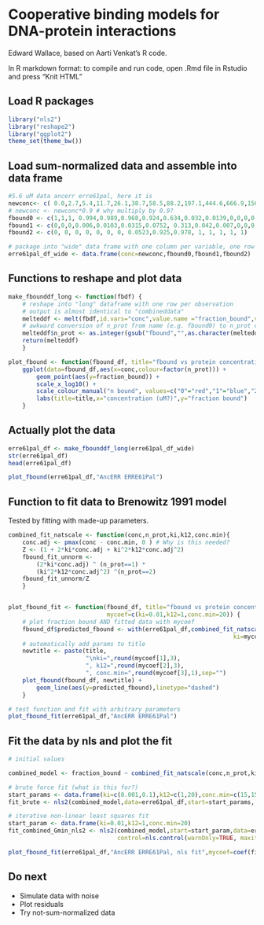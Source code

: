 # Cooperative binding models for DNA-protein interactions

Edward Wallace, based on Aarti Venkat's R code.

In R markdown format: to compile and run code, open .Rmd file in Rstudio and press "Knit HTML"

## Load R packages
    
```r
library("nls2")
library("reshape2")
library("ggplot2")
theme_set(theme_bw())
```

## Load sum-normalized data and assemble into data frame
    
```r
#5.6 uM data ancerr erre61pal, here it is
newconc<- c( 0.0,2.7,5.4,11.7,26.1,38.7,58.5,88.2,197.1,444.6,666.9,1500.3,2250.0,3375.0,5062.5)
# newconc <- newconc*0.9 # why multiply by 0.9?
fbound0 <- c(1,1,1, 0.994,0.989,0.968,0.924,0.634,0.032,0.0139,0,0,0,0,0)
fbound1 <- c(0,0,0,0.006,0.0103,0.0315,0.0752, 0.313,0.042,0.007,0,0,0,0,0)
fbound2 <- c(0, 0, 0, 0, 0, 0, 0, 0.0523,0.925,0.978, 1, 1, 1, 1, 1)

# package into "wide" data frame with one column per variable, one row per concentration
erre61pal_df_wide <- data.frame(conc=newconc,fbound0,fbound1,fbound2)


```

## Functions to reshape and plot data

```r
make_fbounddf_long <- function(fbdf) {
    # reshape into "long" dataframe with one row per observation
    # output is almost identical to "combineddata"
    melteddf <- melt(fbdf,id.vars="conc",value.name ="fraction_bound",variable.name="n_prot")
    # awkward conversion of n_prot from name (e.g. fbound0) to n_prot count (e.g. 0)
    melteddf$n_prot <- as.integer(gsub("fbound","",as.character(melteddf$n_prot)))
    return(melteddf)
    }

plot_fbound <- function(fbound_df, title="fbound vs protein concentration") {
    ggplot(data=fbound_df,aes(x=conc,colour=factor(n_prot))) +
        geom_point(aes(y=fraction_bound)) +
        scale_x_log10() +
        scale_colour_manual("n bound", values=c("0"="red","1"="blue","2"="green2")) +
        labs(title=title,x="concentration (uM?)",y="fraction bound")
    }
```

## Actually plot the data

```r
erre61pal_df <- make_fbounddf_long(erre61pal_df_wide)
str(erre61pal_df)
head(erre61pal_df)

plot_fbound(erre61pal_df,"AncERR ERRE61Pal")
```

## Function to fit data to Brenowitz 1991 model

Tested by fitting with made-up parameters.

```r
combined_fit_natscale <- function(conc,n_prot,ki,k12,conc.min){
    conc.adj <- pmax(conc - conc.min, 0 ) # Why is this needed?
    Z <- (1 + 2*ki*conc.adj + ki^2*k12*conc.adj^2)
    fbound_fit_unnorm <-  
        (2*ki*conc.adj) ^ (n_prot==1) * 
        (ki^2*k12*conc.adj^2) ^(n_prot==2) 
    fbound_fit_unnorm/Z
    }


plot_fbound_fit <- function(fbound_df, title="fbound vs protein concentration",
                            mycoef=c(ki=0.01,k12=1,conc.min=20)) {
    # plot fraction bound AND fitted data with mycoef
    fbound_df$predicted_fbound <- with(erre61pal_df,combined_fit_natscale(conc,n_prot,
                                                                ki=mycoef[1],k12=mycoef[2],conc.min=mycoef[3]))
    # automatically add params to title
    newtitle <- paste(title,
                      "\nki=",round(mycoef[1],3),
                      ", k12=",round(mycoef[2],3),
                      ", conc.min=",round(mycoef[3],1),sep="")
    plot_fbound(fbound_df, newtitle) + 
        geom_line(aes(y=predicted_fbound),linetype="dashed")
    }

# test function and fit with arbitrary parameters   
plot_fbound_fit(erre61pal_df,"AncERR ERRE61Pal") 
```

## Fit the data by nls and plot the fit

```r
# initial values

combined_model <- fraction_bound ~ combined_fit_natscale(conc,n_prot,ki,k12,conc.min)

# brute force fit (what is this for?)
start_params <- data.frame(ki=c(0.001,0.1),k12=c(1,20),conc.min=c(15,150))
fit_brute <- nls2(combined_model,data=erre61pal_df,start=start_params, algorithm="brute-force")

# iterative non-linear least squares fit
start_param <- data.frame(ki=0.01,k12=1,conc.min=20)
fit_combined_Gmin_nls2 <- nls2(combined_model,start=start_param,data=erre61pal_df,
                               control=nls.control(warnOnly=TRUE, maxiter=1000))

plot_fbound_fit(erre61pal_df,"AncERR ERRE61Pal, nls fit",mycoef=coef(fit_combined_Gmin_nls2)) 

```

## Do next
* Simulate data with noise
* Plot residuals
* Try not-sum-normalized data



